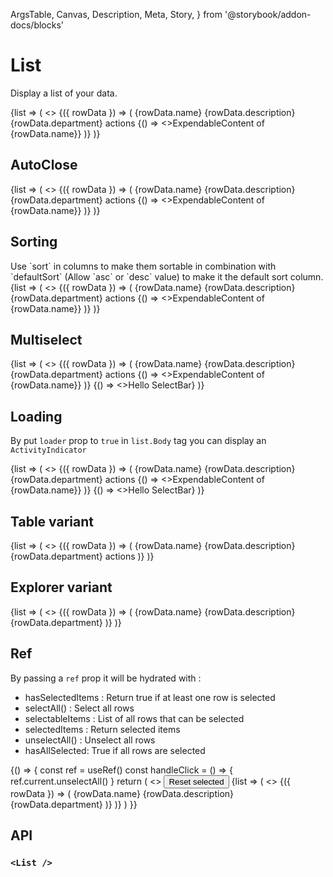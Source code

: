   ArgsTable,
  Canvas,
  Description,
  Meta,
  Story,
} from '@storybook/addon-docs/blocks'

<Meta title="Components/List" />

# List

Display a list of your data.

<Canvas>
  <Story name="Basic">
    <List
      data={generateData(10)}
      columns={[
        { label: 'Name', sort: 'name' },
        { label: 'Description', sort: 'description', width: '50%' },
        { label: 'Department', sort: 'department', width: '120px' },
        { justifyContent: 'center', width: '128px' },
      ]}
    >
      {list => (
        <>
          <list.Header />
          <list.Body>
            {({ rowData }) => (
              <list.Row animated id={rowData.id}>
                <list.Cell>{rowData.name}</list.Cell>
                <list.Cell>{rowData.description}</list.Cell>
                <list.Cell>{rowData.department}</list.Cell>
                <list.Cell>actions</list.Cell>
                <list.ExpendableContent>
                  {() => <>ExpendableContent of {rowData.name}</>}
                </list.ExpendableContent>
              </list.Row>
            )}
          </list.Body>
        </>
      )}
    </List>
  </Story>
</Canvas>

## AutoClose

<Canvas>
  <Story name="AutoClose">
    <List
      autoClose
      idKey="id"
      data={generateData(10)}
      columns={[
        { label: 'Name', sort: 'name' },
        { label: 'Description', sort: 'description', width: '50%' },
        { label: 'Department', sort: 'department', width: '120px' },
        { justifyContent: 'center', width: '128px' },
      ]}
    >
      {list => (
        <>
          <list.Header />
          <list.Body>
            {({ rowData }) => (
              <list.Row animated id={rowData.id}>
                <list.Cell>{rowData.name}</list.Cell>
                <list.Cell>{rowData.description}</list.Cell>
                <list.Cell>{rowData.department}</list.Cell>
                <list.Cell>actions</list.Cell>
                <list.ExpendableContent>
                  {() => <>ExpendableContent of {rowData.name}</>}
                </list.ExpendableContent>
              </list.Row>
            )}
          </list.Body>
        </>
      )}
    </List>
  </Story>
</Canvas>

## Sorting

<Description>
  Use `sort` in columns to make them sortable in combination with `defaultSort`
  (Allow `asc` or `desc` value) to make it the default sort column.
</Description>

<Canvas>
  <Story name="Sorting">
    <List
      idKey="id"
      data={generateData(10)}
      columns={[
        { defaultSort: 'desc', label: 'Name', sort: 'name' },
        { label: 'Description', sort: 'description', width: '50%' },
        { label: 'Department', sort: 'department', width: '120px' },
        { justifyContent: 'center', width: '128px' },
      ]}
    >
      {list => (
        <>
          <list.Header />
          <list.Body>
            {({ rowData }) => (
              <list.Row animated id={rowData.id}>
                <list.Cell>{rowData.name}</list.Cell>
                <list.Cell>{rowData.description}</list.Cell>
                <list.Cell>{rowData.department}</list.Cell>
                <list.Cell>actions</list.Cell>
                <list.ExpendableContent>
                  {() => <>ExpendableContent of {rowData.name}</>}
                </list.ExpendableContent>
              </list.Row>
            )}
          </list.Body>
        </>
      )}
    </List>
  </Story>
</Canvas>

## Multiselect

<Canvas>
  <Story name="Multiselect">
    <List
      idKey="id"
      data={generateData(10)}
      columns={[
        { label: 'Name', sort: 'name' },
        { label: 'Description', sort: 'description', width: '25%' },
        { label: 'Department', width: '120px' },
        { justifyContent: 'center', width: '128px' },
      ]}
      multiselect
    >
      {list => (
        <>
          <list.Header />
          <list.Body>
            {({ rowData }) => (
              <list.Row id={rowData.id}>
                <list.Cell>{rowData.name}</list.Cell>
                <list.Cell>{rowData.description}</list.Cell>
                <list.Cell>{rowData.department}</list.Cell>
                <list.Cell>actions</list.Cell>
                <list.ExpendableContent>
                  {() => <>ExpendableContent of {rowData.name}</>}
                </list.ExpendableContent>
              </list.Row>
            )}
          </list.Body>
          <list.SelectBar>{() => <>Hello SelectBar</>}</list.SelectBar>
        </>
      )}
    </List>
  </Story>
</Canvas>

## Loading

By put `loader` prop to `true` in `list.Body` tag you can display an `ActivityIndicator`

<Canvas>
  <Story name="Loading">
    <List
      isLoading
      idKey="id"
      data={generateData(10)}
      columns={[
        { label: 'Name', sort: 'name' },
        { label: 'Description', sort: 'description', width: '25%' },
        { label: 'Department', width: '120px' },
        { justifyContent: 'center', width: '128px' },
      ]}
      multiselect
    >
      {list => (
        <>
          <list.Header />
          <list.Body>
            {({ rowData }) => (
              <list.Row id={rowData.id}>
                <list.Cell>{rowData.name}</list.Cell>
                <list.Cell>{rowData.description}</list.Cell>
                <list.Cell>{rowData.department}</list.Cell>
                <list.Cell>actions</list.Cell>
                <list.ExpendableContent>
                  {() => <>ExpendableContent of {rowData.name}</>}
                </list.ExpendableContent>
              </list.Row>
            )}
          </list.Body>
          <list.SelectBar>{() => <>Hello SelectBar</>}</list.SelectBar>
        </>
      )}
    </List>
  </Story>
</Canvas>

## Table variant

<Canvas>
  <Story name="Table variant">
    <List
      idKey="id"
      variant="table"
      data={generateData(10)}
      columns={[
        { label: 'Name', sort: 'name', width: '50%' },
        { label: 'Description', sort: 'description', width: '25%' },
        { label: 'Department', width: '120px' },
        { justifyContent: 'flex-end' },
      ]}
    >
      {list => (
        <>
          <list.Header />
          <list.Body>
            {({ rowData }) => (
              <list.Row id={rowData.id}>
                <list.Cell>{rowData.name}</list.Cell>
                <list.Cell>{rowData.description}</list.Cell>
                <list.Cell>{rowData.department}</list.Cell>
                <list.Cell>actions</list.Cell>
              </list.Row>
            )}
          </list.Body>
        </>
      )}
    </List>
  </Story>
</Canvas>

## Explorer variant

<Canvas>
  <Story name="Explorer">
    <List
      idKey="id"
      variant="explorer"
      data={generateData(10)}
      columns={[
        { label: 'Name' },
        { label: 'Description' },
        { label: 'Department' },
      ]}
    >
      {list => (
        <>
          <list.Header />
          <list.Body>
            {({ rowData }) => (
              <list.Row id={rowData.id}>
                <list.Cell>{rowData.name}</list.Cell>
                <list.Cell>{rowData.description}</list.Cell>
                <list.Cell>{rowData.department}</list.Cell>
              </list.Row>
            )}
          </list.Body>
        </>
      )}
    </List>
  </Story>
</Canvas>

## Ref

By passing a `ref` prop it will be hydrated with :

- hasSelectedItems : Return true if at least one row is selected
- selectAll() : Select all rows
- selectableItems : List of all rows that can be selected
- selectedItems : Return selected items
- unselectAll() : Unselect all rows
- hasAllSelected: True if all rows are selected

<Canvas>
  <Story name="Ref">
    {() => {
      const ref = useRef()
      const handleClick = () => {
        ref.current.unselectAll()
      }
      return (
        <>
          <Button onClick={handleClick}>Reset selected</Button>
          <List
            multiselect
            ref={ref}
            idKey="id"
            data={generateData(10)}
            columns={[
              { label: 'Name' },
              { label: 'Description' },
              { label: 'Department' },
            ]}
          >
            {list => (
              <>
                <list.Header />
                <list.Body>
                  {({ rowData }) => (
                    <list.Row id={rowData.id}>
                      <list.Cell>{rowData.name}</list.Cell>
                      <list.Cell>{rowData.description}</list.Cell>
                      <list.Cell>{rowData.department}</list.Cell>
                    </list.Row>
                  )}
                </list.Body>
              </>
            )}
          </List>
        </>
      )
    }}
  </Story>
</Canvas>

## API

### `<List />`

<ArgsTable of={List} />
